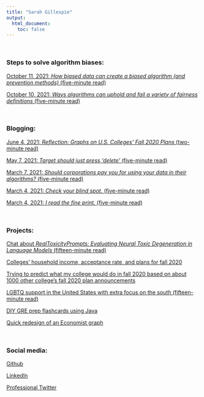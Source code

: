 ```yaml
---
title: "Sarah Gillespie"
output:
  html_document:
    toc: false
---
```

<br>

### Steps to solve algorithm biases:

[October 11, 2021: *How biased data can create a biased algorithm (and prevention methods)* (five-minute read)](https://sarahgillespie.github.io/SG/blog_post_Alg_Bias_2.html)

[October 10, 2021: *Ways algorithms can uphold and fail a variety of fairness definitions* (five-minute read)](https://sarahgillespie.github.io/SG/blog_post_Alg_Bias_1.html)

<br>

### Blogging:

[June 4, 2021: *Reflection: Graphs on U.S. Colleges’ Fall 2020 Plans* (two-minute read)](https://sarahgillespie.github.io/SG/blog_post_5.html)

[May 7, 2021: *Target should just press 'delete'* (five-minute read)](https://sarahgillespie.github.io/SG/blog_post_4.html)

[March 7, 2021: *Should corporations pay you for using your data in their algorithms?* (five-minute read)](https://sarahgillespie.github.io/SG/blog_post_3.html)

[March 4, 2021: *Check your blind spot.* (five-minute read)](https://sarahgillespie.github.io/SG/blog_post_2.html)

[March 4, 2021: *I read the fine print.* (five-minute read)](https://sarahgillespie.github.io/SG/blog_post_1.html)

<br>

### Projects:
[Chat about *RealToxicityPrompts: Evaluating Neural Toxic Degeneration in Language Models* (fifteen-minute read)](https://htmlpreview.github.io/?https://github.com/SarahGillespie/SDS293_final_project/blob/main/final_project.html)

[Colleges' household income, acceptance rate, and plans for fall 2020](https://twitter.com/SarahG4567/status/1274088050906157056)

[Trying to predict what my college would do in fall 2020 based on about 1000 other college's fall 2020 plan announcements](https://twitter.com/SarahG4567/status/1273835618674475008)

[LGBTQ support in the United States with extra focus on the south (fifteen-minute read)](https://github.com/SarahGillespie/LGBTQ-support-in-USA/blob/master/GillespieFinalProject%20(1).pdf)


[DIY GRE prep flashcards using Java](https://github.com/jcg0105/QuizBuilder)

[Quick redesign of an Economist graph ](https://htmlpreview.github.io/?https://github.com/SarahGillespie/EconomistGraphicRedone/blob/master/SarahGDataGraphicRedone.html)

<br>

### Social media:

[Github](https://github.com/SarahGillespie)

[LinkedIn](https://www.linkedin.com/in/sarahg4567/)

[Professional Twitter](https://twitter.com/SarahG4567)

